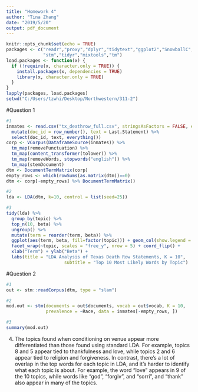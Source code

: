 ---
title: "Homework 4"
author: "Tina Zhang"
date: "2019/5/20"
output: pdf_document
---

```{r setup, message = FALSE, results='hide'}
knitr::opts_chunk$set(echo = TRUE)
packages <- c("readr","proxy","dplyr","tidytext","ggplot2","SnowballC","topicmodels",
              "stm","tidyr","mixtools","tm")
load.packages <- function(x) {
  if (!require(x, character.only = TRUE)) {
    install.packages(x, dependencies = TRUE)
    library(x, character.only = TRUE)
  }
}
lapply(packages, load.packages)
setwd("C:/Users/tzwhi/Desktop/Northwestern/311-2")
```

#Question 1
```{r fig.height= 15, fig.width= 10}
#1
inmates <- read.csv("tx_deathrow_full.csv", stringsAsFactors = FALSE, encoding = "UTF-8") %>%
  mutate(doc_id = row_number(), text = Last.Statement) %>%
  select(doc_id, text, everything())
corp <- VCorpus(DataframeSource(inmates)) %>%
  tm_map(removePunctuation) %>%
  tm_map(content_transformer(tolower)) %>%
  tm_map(removeWords, stopwords("english")) %>%
  tm_map(stemDocument)
dtm <- DocumentTermMatrix(corp)
empty_rows <- which(rowSums(as.matrix(dtm))==0)
dtm <- corp[-empty_rows] %>% DocumentTermMatrix()

#2
lda <- LDA(dtm, k=10, control = list(seed=25))

#3
tidy(lda) %>%
  group_by(topic) %>%
  top_n(10, beta) %>%
  ungroup() %>%
  mutate(term = reorder(term, beta)) %>%
  ggplot(aes(term, beta, fill=factor(topic))) + geom_col(show.legend = FALSE) +
  facet_wrap(~topic, scales = "free_y", nrow = 5) + coord_flip() +
  xlab("Term") + ylab("Beta") + 
  labs(title = "LDA Analysis of Texas Death Row Statements, K = 10",
                      subtitle = "Top 10 Most Likely Words by Topic")
```

#Question 2
```{r, results= "hide"}
#1
out <- stm::readCorpus(dtm, type = "slam")

#2
mod.out <- stm(documents = out$documents, vocab = out$vocab, K = 10,
               prevalence = ~Race, data = inmates[-empty_rows, ])
```

```{r}
#3
summary(mod.out)
```

4. The topics found when conditioning on venue appear more differentiated than those found using standard LDA. For example, topics 8 and 5 appear tied to thankfulness and love, while topics 2 and 6 appear tied to religion and forgiveness. 
In contrast, there's a lot of overlap in the top words for each topic in LDA, and it's harder to identify what each topic is about. For example, the word "love" appears in 9 of the 10 topics, while words like "god", "forgiv", and "sorri", and "thank" also appear in many of the topics.